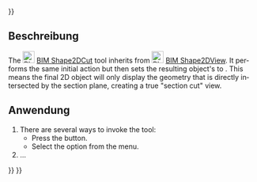 <languages/>
{{UnfinishedDocu{{#translation:}}}}

{{Docnav
|[[BIM_Shape2DView/de|Form2DAnsiicht]]
|[[BIM_TDPage/de|TDBlatt]]
|[[BIM_Workbench/de|BIM]]
|IconL=BIM_Shape2DView.svg
|IconR=BIM_TDPage.svg
|IconC=Workbench_BIM.svg
}}

{{GuiCommand/de
|Name=BIM Shape2DCut
|Name/de=BIM Shape2DCut
|MenuLocation=Beschriftung → 2DAnsichten erstellen → Schnitt
|Workbenches=[[BIM_Workbench/de|BIM]]
|Shortcut=
|Version=1.0
|SeeAlso=
}}

<span id="Description"></span>
==Beschreibung==

<div lang="en" dir="ltr" class="mw-content-ltr">
The [[Image:BIM_Shape2DCut.svg|24px]] [[BIM_Shape2DCut|BIM Shape2DCut]] tool inherits from [[Image:BIM_Shape2DView.svg|24px]] [[BIM_Shape2DView|BIM Shape2DView]]. It performs the same initial action but then sets the resulting object's {{PropertyData|Projection Mode}} to {{Value|Cutfaces}}. This means the final 2D object will only display the geometry that is directly intersected by the section plane, creating a true "section cut" view.
</div>

<span id="Usage"></span>
==Anwendung==

<div lang="en" dir="ltr" class="mw-content-ltr">
# There are several ways to invoke the tool:
#* Press the {{Button|[[Image:BIM_Shape2DCut.svg|16px]] [[BIM_Shape2DCut| Section cut]]}} button.
#* Select the {{MenuCommand|Annotation → Create 2D views → [[Image:BIM_Shape2DCut.svg|16px]] Section cut}} option from the menu.
# ...
</div>


{{Docnav
|[[BIM_Shape2DView/de|Form2DAnsiicht]]
|[[BIM_TDPage/de|TDBlatt]]
|[[BIM_Workbench/de|BIM]]
|IconL=BIM_Shape2DView.svg
|IconR=BIM_TDPage.svg
|IconC=Workbench_BIM.svg
}}

{{BIM_Tools_navi{{#translation:}}}}
{{Userdocnavi{{#translation:}}}}